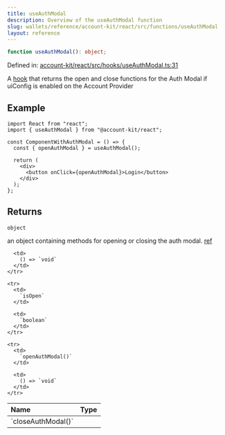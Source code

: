 ```yaml
---
title: useAuthModal
description: Overview of the useAuthModal function
slug: wallets/reference/account-kit/react/src/functions/useAuthModal
layout: reference
---
```


```ts
function useAuthModal(): object;
```

Defined in: [account-kit/react/src/hooks/useAuthModal.ts:31](https://github.com/alchemyplatform/aa-sdk/blob/4987bdd63823427c48ec21401b71fa3cfc2d0675/account-kit/react/src/hooks/useAuthModal.ts#L31)

A [hook](https://github.com/alchemyplatform/aa-sdk/blob/main/account-kit/react/src/hooks/useAuthModal.ts) that returns the open and close functions for the Auth Modal if uiConfig
is enabled on the Account Provider

## Example

```tsx twoslash
import React from "react";
import { useAuthModal } from "@account-kit/react";

const ComponentWithAuthModal = () => {
  const { openAuthModal } = useAuthModal();

  return (
    <div>
      <button onClick={openAuthModal}>Login</button>
    </div>
  );
};
```

## Returns

`object`

an object containing methods for opening or closing the auth modal. [ref](https://github.com/alchemyplatform/aa-sdk/blob/main/account-kit/react/src/hooks/useAuthModal.ts#L4)

<table>
  <thead>
    <tr>
      <th align="left">Name</th>
      <th align="left">Type</th>
    </tr>
  </thead>

  <tbody>
    <tr>
      <td>
        `closeAuthModal()`
      </td>

      <td>
        () => `void`
      </td>
    </tr>

    <tr>
      <td>
        `isOpen`
      </td>

      <td>
        `boolean`
      </td>
    </tr>

    <tr>
      <td>
        `openAuthModal()`
      </td>

      <td>
        () => `void`
      </td>
    </tr>

  </tbody>
</table>
